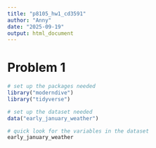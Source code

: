 ```yaml
---
title: "p8105_hw1_cd3591"
author: "Anny"
date: "2025-09-19"
output: html_document
---
```


# Problem 1

```r
# set up the packages needed
library("moderndive")
library("tidyverse")
```

```r
# set up the dataset needed
data("early_january_weather")

# quick look for the variables in the dataset
early_january_weather
```